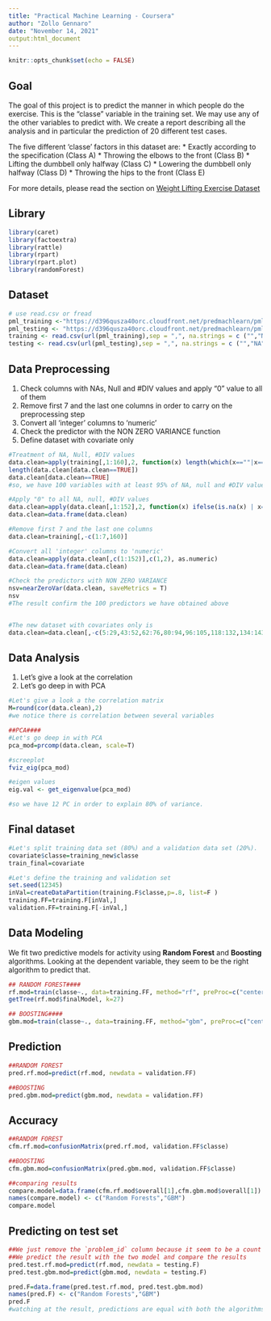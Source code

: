 ---
title: "Practical Machine Learning - Coursera"
author: "Zollo Gennaro"
date: "November 14, 2021"
output:html_document
---
  
```{r setup, include=FALSE, results="hide", echo=FALSE, warning=FALSE, comment="", message=FALSE}
knitr::opts_chunk$set(echo = FALSE)
```

## Goal
The goal of this project is to predict the manner in which people do the exercise. This is the "classe" variable in the training set. We may use any of the other variables to predict with. We create a report describing all the analysis and in particular the prediction of 20 different test cases.   
    
  
The five different 'classe' factors in this dataset are: 
	* Exactly according to the specification (Class A)
	* Throwing the elbows to the front (Class B)
	* Lifting the dumbbell only halfway (Class C)
	* Lowering the dumbbell only halfway (Class D) 
	* Throwing the hips to the front (Class E)
    
For more details, please read the section on [Weight Lifting Exercise Dataset](http://web.archive.org/web/20161224072740/http:/groupware.les.inf.puc-rio.br/har)


## Library
```{r librarysetup, echo=FALSE, warning=FALSE, comment="", message=FALSE}
library(caret)
library(factoextra)
library(rattle)
library(rpart)
library(rpart.plot)
library(randomForest)
```


## Dataset
```{r readcsvfile, echo=FALSE, warning=FALSE, comment="", message=FALSE}
# use read.csv or fread
pml_training <-"https://d396qusza40orc.cloudfront.net/predmachlearn/pml-training.csv"
pml_testing <- "https://d396qusza40orc.cloudfront.net/predmachlearn/pml-testing.csv"
training <- read.csv(url(pml_training),sep = ",", na.strings = c ("","NA"))
testing <- read.csv(url(pml_testing),sep = ",", na.strings = c ("","NA"))
```


## Data Preprocessing  
1. Check columns with NAs, Null and #DIV values and apply "0" value to all of them
2. Remove first 7 and the last one columns in order to carry on the preprocessing step
3. Convert all 'integer' columns to 'numeric'
4. Check the predictor with the NON ZERO VARIANCE function
5. Define dataset with covariate only

```{r, results="hide", echo=FALSE, warning=FALSE, comment="", message=FALSE}
#Treatment of NA, Null, #DIV values
data.clean=apply(training[,1:160],2, function(x) length(which(x==""|x=="#DIV/0!"|is.na(x)))/length(x)>.95)
length(data.clean[data.clean==TRUE])
data.clean[data.clean==TRUE]
#so, we have 100 variables with at least 95% of NA, null and #DIV values each.

#Apply "0" to all NA, null, #DIV values
data.clean=apply(data.clean[,1:152],2, function(x) ifelse(is.na(x) | x=="" | x=="#DIV/0!", "0",x))
data.clean=data.frame(data.clean)

#Remove first 7 and the last one columns 
data.clean=training[,-c(1:7,160)] 

#Convert all 'integer' columns to 'numeric'
data.clean=apply(data.clean[,c(1:152)],c(1,2), as.numeric)
data.clean=data.frame(data.clean)

#Check the predictors with NON ZERO VARIANCE
nsv=nearZeroVar(data.clean, saveMetrics = T)
nsv
#The result confirm the 100 predictors we have obtained above


#The new dataset with covariates only is
data.clean=data.clean[,-c(5:29,43:52,62:76,80:94,96:105,118:132,134:143)]
```


## Data Analysis
1. Let's give a look at the correlation
2. Let's go deep in with PCA

```{r, results="hide", echo=FALSE, warning=FALSE, comment="", message=FALSE}
#Let's give a look a the correlation matrix
M=round(cor(data.clean),2)
#we notice there is correlation between several variables

##PCA####
#Let's go deep in with PCA
pca_mod=prcomp(data.clean, scale=T)

#screeplot
fviz_eig(pca_mod)

#eigen values
eig.val <- get_eigenvalue(pca_mod)

#so we have 12 PC in order to explain 80% of variance. 
```

## Final dataset

```{r, results="hide", echo=FALSE, warning=FALSE, comment="", message=FALSE}
#Let's split training data set (80%) and a validation data set (20%).
covariate$classe=training_new$classe
train_final=covariate

#Let's define the training and validation set
set.seed(12345)
inVal=createDataPartition(training.F$classe,p=.8, list=F )
training.FF=training.F[inVal,]
validation.FF=training.F[-inVal,]
```


## Data Modeling  
We fit two predictive models for activity using **Random Forest** and **Boosting** algorithms. Looking at the dependent variable, they seem to be the right algorithm to predict that.
  
```{r, results="hide", echo=FALSE, warning=FALSE, comment="", message=FALSE}
## RANDOM FOREST####
rf.mod=train(classe~., data=training.FF, method="rf", preProc=c("center","scale"), verbose=F)
getTree(rf.mod$finalModel, k=27)
```
  
```{r, results="hide", echo=FALSE, warning=FALSE, comment="", message=FALSE}
## BOOSTING#### 
gbm.mod=train(classe~., data=training.FF, method="gbm", preProc=c("center","scale"), verbose=F)
```
  

## Prediction 
```{r, results="hide", echo=FALSE, warning=FALSE, comment="", message=FALSE}
##RANDOM FOREST
pred.rf.mod=predict(rf.mod, newdata = validation.FF)

##BOOSTING
pred.gbm.mod=predict(gbm.mod, newdata = validation.FF)
```


## Accuracy
```{r, results="hide", echo=FALSE, warning=FALSE, comment="", message=FALSE}
##RANDOM FOREST
cfm.rf.mod=confusionMatrix(pred.rf.mod, validation.FF$classe)

##BOOSTING
cfm.gbm.mod=confusionMatrix(pred.gbm.mod, validation.FF$classe)

##comparing results
compare.model=data.frame(cfm.rf.mod$overall[1],cfm.gbm.mod$overall[1])
names(compare.model) <- c("Random Forests","GBM")
compare.model
```


## Predicting on test set
```{r predicting, results="hide", echo=FALSE, warning=FALSE, comment="", message=FALSE}
##We just remove the `problem_id` column because it seem to be a count of rows.
##We predict the result with the two model and compare the results
pred.test.rf.mod=predict(rf.mod, newdata = testing.F)
pred.test.gbm.mod=predict(gbm.mod, newdata = testing.F)

pred.F=data.frame(pred.test.rf.mod, pred.test.gbm.mod)
names(pred.F) <- c("Random Forests","GBM")
pred.F
#watching at the result, predictions are equal with both the algorithms.
```


